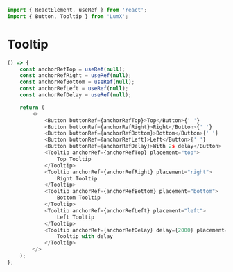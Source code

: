 ```javascript import
import { ReactElement, useRef } from 'react';
import { Button, Tooltip } from 'LumX';
```

# Tooltip

```javascript jsx disableGrid
() => {
    const anchorRefTop = useRef(null);
    const anchorRefRight = useRef(null);
    const anchorRefBottom = useRef(null);
    const anchorRefLeft = useRef(null);
    const anchorRefDelay = useRef(null);

    return (
        <>
            <Button buttonRef={anchorRefTop}>Top</Button>{' '}
            <Button buttonRef={anchorRefRight}>Right</Button>{' '}
            <Button buttonRef={anchorRefBottom}>Bottom</Button>{' '}
            <Button buttonRef={anchorRefLeft}>Left</Button>{' '}
            <Button buttonRef={anchorRefDelay}>With 2s delay</Button>
            <Tooltip anchorRef={anchorRefTop} placement="top">
                Top Tooltip
            </Tooltip>
            <Tooltip anchorRef={anchorRefRight} placement="right">
                Right Tooltip
            </Tooltip>
            <Tooltip anchorRef={anchorRefBottom} placement="bottom">
                Bottom Tooltip
            </Tooltip>
            <Tooltip anchorRef={anchorRefLeft} placement="left">
                Left Tooltip
            </Tooltip>
            <Tooltip anchorRef={anchorRefDelay} delay={2000} placement="bottom">
                Tooltip with delay
            </Tooltip>
        </>
    );
};
```
